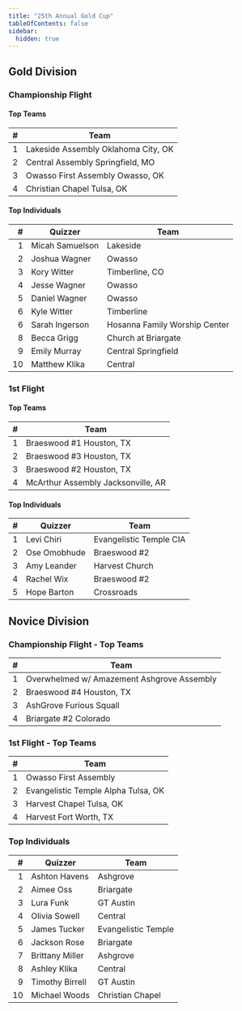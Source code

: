 ```yaml
---
title: "25th Annual Gold Cup"
tableOfContents: false
sidebar:
  hidden: true
---
```


## Gold Division

### Championship Flight

#### Top Teams

|    # | Team                                |
| ---: | ----------------------------------- |
|    1 | Lakeside Assembly Oklahoma City, OK |
|    2 | Central Assembly Springfield, MO    |
|    3 | Owasso First Assembly Owasso, OK    |
|    4 | Christian Chapel Tulsa, OK          |

#### Top Individuals

|    # | Quizzer         | Team                          |
| ---: | --------------- | ----------------------------- |
|    1 | Micah Samuelson | Lakeside                      |
|    2 | Joshua Wagner   | Owasso                        |
|    3 | Kory Witter     | Timberline, CO                |
|    4 | Jesse Wagner    | Owasso                        |
|    5 | Daniel Wagner   | Owasso                        |
|    6 | Kyle Witter     | Timberline                    |
|    6 | Sarah Ingerson  | Hosanna Family Worship Center |
|    8 | Becca Grigg     | Church at Briargate           |
|    9 | Emily Murray    | Central Springfield           |
|   10 | Matthew Klika   | Central                       |

### 1st Flight

#### Top Teams

|    # | Team                               |
| ---: | ---------------------------------- |
|    1 | Braeswood #1 Houston, TX           |
|    2 | Braeswood #3 Houston, TX           |
|    3 | Braeswood #2 Houston, TX           |
|    4 | McArthur Assembly Jacksonville, AR |

#### Top Individuals

|    # | Quizzer      | Team                    |
| ---: | ------------ | ----------------------- |
|    1 | Levi Chiri   | Evangelistic Temple CIA |
|    2 | Ose Omobhude | Braeswood #2            |
|    3 | Amy Leander  | Harvest Church          |
|    4 | Rachel Wix   | Braeswood #2            |
|    5 | Hope Barton  | Crossroads              |

## Novice Division

### Championship Flight - Top Teams

|    # | Team                                       |
| ---: | ------------------------------------------ |
|    1 | Overwhelmed w/ Amazement Ashgrove Assembly |
|    2 | Braeswood #4 Houston, TX                   |
|    3 | AshGrove Furious Squall                    |
|    4 | Briargate #2 Colorado                      |

### 1st Flight - Top Teams

|    # | Team                                |
| ---: | ----------------------------------- |
|    1 | Owasso First Assembly               |
|    2 | Evangelistic Temple Alpha Tulsa, OK |
|    3 | Harvest Chapel Tulsa, OK            |
|    4 | Harvest Fort Worth, TX              |

### Top Individuals

|    # | Quizzer         | Team                |
| ---: | --------------- | ------------------- |
|    1 | Ashton Havens   | Ashgrove            |
|    2 | Aimee Oss       | Briargate           |
|    3 | Lura Funk       | GT Austin           |
|    4 | Olivia Sowell   | Central             |
|    5 | James Tucker    | Evangelistic Temple |
|    6 | Jackson Rose    | Briargate           |
|    7 | Brittany Miller | Ashgrove            |
|    8 | Ashley Klika    | Central             |
|    9 | Timothy Birrell | GT Austin           |
|   10 | Michael Woods   | Christian Chapel    |
